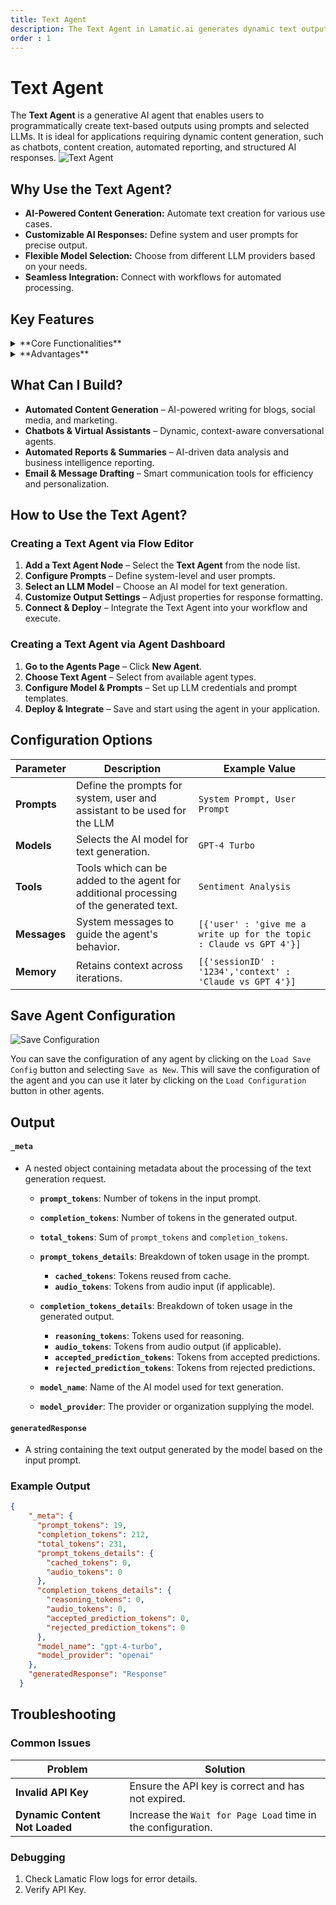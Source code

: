 ```yaml
---
title: Text Agent
description: The Text Agent in Lamatic.ai generates dynamic text outputs using customizable prompts and LLM models.
order : 1
---
```


# **Text Agent**

The **Text Agent** is a generative AI agent that enables users to programmatically create text-based outputs using prompts and selected LLMs. It is ideal for applications requiring dynamic content generation, such as chatbots, content creation, automated reporting, and structured AI responses.
![Text Agent](./img/text-agent.webp)


## **Why Use the Text Agent?**

- **AI-Powered Content Generation:** Automate text creation for various use cases.
- **Customizable AI Responses:** Define system and user prompts for precise output.
- **Flexible Model Selection:** Choose from different LLM providers based on your needs.
- **Seamless Integration:** Connect with workflows for automated processing.


## **Key Features**

<details>
<summary>**Core Functionalities**</summary>

1. **Generative Model Selection** – Choose from multiple LLM providers and configure API credentials.  
2. **Customizable Prompts** – Define user and system prompts for tailored AI responses.  
3. **System Prompt Definition** – Guide AI behavior with context-aware instructions.  
4. **Advanced Properties Management** – Fine-tune outputs with additional configuration options.  

</details>

<details>
<summary>**Advantages**</summary>

1. **Flexibility** – Supports multiple LLMs, enabling diverse AI-powered applications.  
2. **User-Friendly Interface** – Easily configure prompt settings for quick deployment.  
3. **Enhanced Control** – Customize AI behavior through structured prompt templates.  
4. **Scalability** – Reuse and adapt prompt templates for various workflows.  

</details>


## **What Can I Build?**

- **Automated Content Generation** – AI-powered writing for blogs, social media, and marketing.  
- **Chatbots & Virtual Assistants** – Dynamic, context-aware conversational agents.  
- **Automated Reports & Summaries** – AI-driven data analysis and business intelligence reporting.  
- **Email & Message Drafting** – Smart communication tools for efficiency and personalization.  


## **How to Use the Text Agent?**

### **Creating a Text Agent via Flow Editor**
1. **Add a Text Agent Node** – Select the **Text Agent** from the node list.  
2. **Configure Prompts** – Define system-level and user prompts.  
3. **Select an LLM Model** – Choose an AI model for text generation.  
4. **Customize Output Settings** – Adjust properties for response formatting.  
5. **Connect & Deploy** – Integrate the Text Agent into your workflow and execute.  

### **Creating a Text Agent via Agent Dashboard**
1. **Go to the Agents Page** – Click **New Agent**.  
2. **Choose Text Agent** – Select from available agent types.  
3. **Configure Model & Prompts** – Set up LLM credentials and prompt templates.  
4. **Deploy & Integrate** – Save and start using the agent in your application.  


## **Configuration Options**

| **Parameter**             | **Description**                                                                                                | **Example Value** |
|---------------------------|----------------------------------------------------------------------------------------------------------------|-------------------------------|
| **Prompts**               | Define the prompts for system, user and assistant to be used for the LLM                                        | `System Prompt, User Prompt` | 
| **Models**                | Selects the AI model for text generation.                                                                       | `GPT-4 Turbo` |
| **Tools**                 | Tools which can be added to the agent for additional processing of the generated text.                         | `Sentiment Analysis` |            
| **Messages**              | System messages to guide the agent's behavior.                                                                 | `[{'user' : 'give me a write up for the topic : Claude vs GPT 4'}]` |
| **Memory**                | Retains context across iterations.                                                                             | `[{'sessionID' : '1234','context' : 'Claude vs GPT 4'}]` |

## Save Agent Configuration

![Save Configuration](./img/save-text-agent-config.webp)

You can save the configuration of any agent by clicking on the `Load Save Config` button and selecting `Save as New`. 
This will save the configuration of the agent and you can use it later by clicking on the `Load Configuration` button in other agents.

## Output

#### `_meta`
- A nested object containing metadata about the processing of the text generation request.

  - **`prompt_tokens`**: Number of tokens in the input prompt.
  - **`completion_tokens`**: Number of tokens in the generated output.
  - **`total_tokens`**: Sum of `prompt_tokens` and `completion_tokens`.

  - **`prompt_tokens_details`**: Breakdown of token usage in the prompt.
    - **`cached_tokens`**: Tokens reused from cache.
    - **`audio_tokens`**: Tokens from audio input (if applicable).

  - **`completion_tokens_details`**: Breakdown of token usage in the generated output.
    - **`reasoning_tokens`**: Tokens used for reasoning.
    - **`audio_tokens`**: Tokens from audio output (if applicable).
    - **`accepted_prediction_tokens`**: Tokens from accepted predictions.
    - **`rejected_prediction_tokens`**: Tokens from rejected predictions.

  - **`model_name`**: Name of the AI model used for text generation.
  - **`model_provider`**: The provider or organization supplying the model.

#### `generatedResponse`
- A string containing the text output generated by the model based on the input prompt.


### Example Output

```json
{
    "_meta": {
      "prompt_tokens": 19,
      "completion_tokens": 212,
      "total_tokens": 231,
      "prompt_tokens_details": {
        "cached_tokens": 0,
        "audio_tokens": 0
      },
      "completion_tokens_details": {
        "reasoning_tokens": 0,
        "audio_tokens": 0,
        "accepted_prediction_tokens": 0,
        "rejected_prediction_tokens": 0
      },
      "model_name": "gpt-4-turbo",
      "model_provider": "openai"
    },
    "generatedResponse": "Response"
  }
```

## Troubleshooting

### Common Issues

| **Problem**                    | **Solution**                                                      |
| ------------------------------ | ----------------------------------------------------------------- |
| **Invalid API Key**            | Ensure the API key is correct and has not expired.                |
| **Dynamic Content Not Loaded** | Increase the `Wait for Page Load` time in the configuration.      |

### Debugging
1. Check Lamatic Flow logs for error details.
1. Verify API Key.